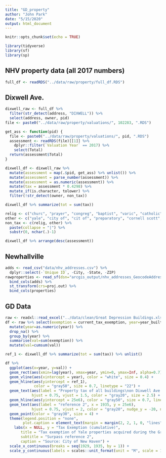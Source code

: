 ```yaml
---
title: "GD_property"
author: "John Park"
date: "5/15/2020"
output: html_document
---
```


```r
knitr::opts_chunk$set(echo = TRUE)
```
```r
library(tidyverse)
library(sf)
library(sp)
```

## NHV property data (all 2017 numbers)
```r
full_df <- readRDS("../data/raw/property/full_df.RDS")
```

## Dixwell Ave.
```r
dixwell_raw <- full_df %>% 
  filter(str_detect(address, "DIXWELL")) %>% 
  select(address, owner, pid)
file <- paste0("../data/raw/property/valuations/", 102283, ".RDS")

get_ass <- function(pid) {
  file <- paste0("../data/raw/property/valuations/", pid, ".RDS")
  assessment <- readRDS(file)[[1]] %>% 
    dplyr::filter(`Valuation Year` == 2017) %>% 
    select(Total)
  return(assessment$Total)
}

dixwell_df <- dixwell_raw %>% 
  mutate(assessment = map(.$pid, get_ass) %>% unlist()) %>% 
  mutate(assessment = parse_number(assessment)) %>% 
  mutate(assessment = as.numeric(assessment)) %>% 
  mutate(tax = assessment * 0.4298) %>% 
  mutate_if(is.character, tolower) %>% 
  filter(!str_detect(owner, non_tax))

dixwell_df %>% summarize(tot = sum(tax))

relig <- c("churc", "prayer", "congreg", "baptist", "varic", "catholic", "praise", "deliverance")
other <- c("yale", "city of", "cit of", "preparatory", "cornell scott", "")
non_tax <- c(relig, other) %>%
  paste(collapse = "|") %>% 
  substr(0, nchar(.)-1)

dixwell_df %>% arrange(desc(assessment))
```

## Newhallville
```r
adds <- read_csv("data/nhv_addresses.csv") %>% 
  dplyr::select(-`Unique ID`, -City, -State, -ZIP)
rawproperties <- read_sf(dsn="arcgis_output/nhv_addresses_GeocodeAddress.shp") %>% 
  bind_cols(adds) %>% 
  st_transform(crs=proj.out) %>% 
  bind_cols(properties)
```


## GD Data
```r
raw <- readxl::read_excel("../data/clean/Great Depression Buildings.xlsx") %>% janitor::clean_names()
df <- raw %>% select(exemption = current_tax_exemption, year=year_built) %>% 
  mutate(year=as.numeric(year)) %>% 
  drop_na() %>% 
  group_by(year) %>% 
  summarise(val=sum(exemption)) %>% 
  mutate(val=cumsum(val))
```

```r
ref_1 <- dixwell_df %>% summarize(tot = sum(tax)) %>% unlist()

df %>% 
  ggplot(aes(x=year, y=val)) +
  geom_rect(aes(xmin=lag(year), xmax=year, ymin=0, ymax=Inf, alpha=0.7)) +
  geom_vline(aes(xintercept = year), color = "white", size = 0.4) +
  geom_hline(aes(yintercept = ref_1), 
             color = "gray50", size = 0.7, linetype = "22") +
  geom_text(aes(label = "Property tax of all buildings\non Dixwell Ave in NHV, 2017.", x = 1935, y = ref_1),
            hjust = 0.75, vjust = 1.5, color = "gray20", size = 2.5) +
  geom_hline(aes(yintercept = 25e6), color = "gray50", size = 0.7, linetype = "22") +
  geom_text(aes(label = "reference 2", x = 1935, y = 25e6),
            hjust = 0.75, vjust = 2, color = "gray20", nudge_y = -20, nudge_x = 0, size = 2.5) +
  geom_point(color = "gray30", size = 4) +
  theme(legend.position = "none",
        plot.caption = element_text(margin = margin(2, 2, 1, 0, "lines"))) +
    labs(x = NULL, y = "Tax Exemption (cumulative)",
       title = "Tax exemption of Yale properties acquired during the Great Depression",
       subtitle = "Surpass reference 2",
       caption = "Source: City of New Haven") +
  scale_x_continuous(breaks = seq(1929, 1935, by = 1)) +
  scale_y_continuous(labels = scales::unit_format(unit = "M", scale = 1e-6))
```

